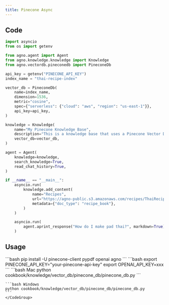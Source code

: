 ```yaml
---
title: Pinecone Async
---
```


## Code

```python cookbook/knowledge/vector_db/pinecone_db/pinecone_db.py
import asyncio
from os import getenv

from agno.agent import Agent
from agno.knowledge.knowledge import Knowledge
from agno.vectordb.pineconedb import PineconeDb

api_key = getenv("PINECONE_API_KEY")
index_name = "thai-recipe-index"

vector_db = PineconeDb(
    name=index_name,
    dimension=1536,
    metric="cosine",
    spec={"serverless": {"cloud": "aws", "region": "us-east-1"}},
    api_key=api_key,
)

knowledge = Knowledge(
    name="My Pinecone Knowledge Base",
    description="This is a knowledge base that uses a Pinecone Vector DB",
    vector_db=vector_db,
)

agent = Agent(
    knowledge=knowledge,
    search_knowledge=True,
    read_chat_history=True,
)

if __name__ == "__main__":
    asyncio.run(
        knowledge.add_content(
            name="Recipes",
            url="https://agno-public.s3.amazonaws.com/recipes/ThaiRecipes.pdf",
            metadata={"doc_type": "recipe_book"},
        )
    )

    asyncio.run(
        agent.aprint_response("How do I make pad thai?", markdown=True)
    )
```

## Usage

<Steps>
  <Snippet file="create-venv-step.mdx" />

  <Step title="Install libraries">
    ```bash
    pip install -U pinecone-client pypdf openai agno
    ```
  </Step>

  <Step title="Set environment variables">
    ```bash
    export PINECONE_API_KEY="your-pinecone-api-key"
    export OPENAI_API_KEY=xxx
    ```
  </Step>

  <Step title="Run Agent">
    <CodeGroup>
    ```bash Mac
    python cookbook/knowledge/vector_db/pinecone_db/pinecone_db.py
    ```

    ```bash Windows
    python cookbook/knowledge/vector_db/pinecone_db/pinecone_db.py
    ```
    </CodeGroup>
  </Step>
</Steps>